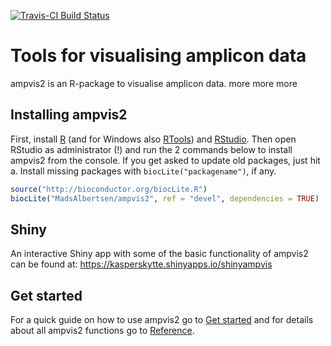 [![Travis-CI Build Status](https://travis-ci.org/KasperSkytte/ampvis2.svg?branch=master)](https://travis-ci.org/KasperSkytte/ampvis2)

# Tools for visualising amplicon data

ampvis2 is an R-package to visualise amplicon data. more more more

## Installing ampvis2
First, install [R](https://mirrors.dotsrc.org/cran/) (and for Windows also [RTools](https://mirrors.dotsrc.org/cran/bin/windows/Rtools/)) and [RStudio](https://www.rstudio.com/products/rstudio/download/#download). Then open RStudio as administrator (!) and run the 2 commands below to install ampvis2 from the console. If you get asked to update old packages, just hit a. Install missing packages with `biocLite("packagename")`, if any.
```r
source("http://bioconductor.org/biocLite.R")
biocLite("MadsAlbertsen/ampvis2", ref = "devel", dependencies = TRUE)
```

## Shiny
An interactive Shiny app with some of the basic functionality of ampvis2 can be found at: [https://kasperskytte.shinyapps.io/shinyampvis](https://kasperskytte.shinyapps.io/shinyampvis)

## Get started
For a quick guide on how to use ampvis2 go to [Get started](articles/ampvis2.html) and for details about all ampvis2 functions go to [Reference](reference/index.html).